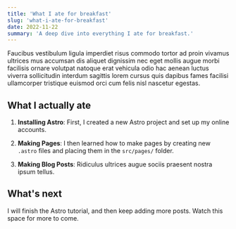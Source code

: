 ```yaml
---
title: 'What I ate for breakfast'
slug: 'what-i-ate-for-breakfast'
date: 2022-11-22
summary: 'A deep dive into everything I ate for breakfast.'
---
```

Faucibus vestibulum ligula imperdiet risus commodo tortor ad proin vivamus ultrices mus accumsan dis aliquet dignissim nec eget mollis augue morbi facilisis ornare volutpat natoque erat vehicula odio hac aenean luctus viverra sollicitudin interdum sagittis lorem cursus quis dapibus fames facilisi ullamcorper tristique euismod orci cum felis nisl nascetur egestas.

## What I actually ate

1. **Installing Astro**: First, I created a new Astro project and set up my online accounts.

2. **Making Pages**: I then learned how to make pages by creating new `.astro` files and placing them in the `src/pages/` folder.

3. **Making Blog Posts**: Ridiculus ultrices augue sociis praesent nostra ipsum tellus.

## What's next

I will finish the Astro tutorial, and then keep adding more posts. Watch this space for more to come.
